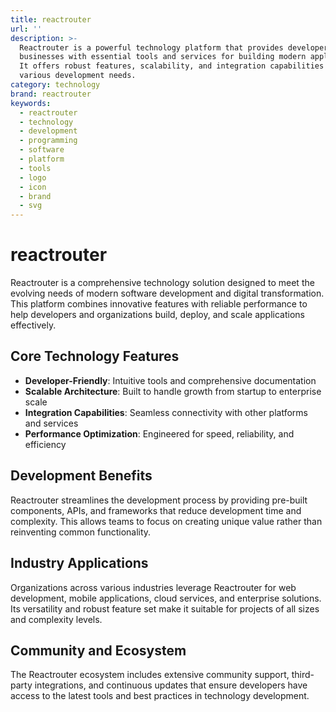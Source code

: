 ```yaml
---
title: reactrouter
url: ''
description: >-
  Reactrouter is a powerful technology platform that provides developers and
  businesses with essential tools and services for building modern applications.
  It offers robust features, scalability, and integration capabilities for
  various development needs.
category: technology
brand: reactrouter
keywords:
  - reactrouter
  - technology
  - development
  - programming
  - software
  - platform
  - tools
  - logo
  - icon
  - brand
  - svg
---
```


# reactrouter

Reactrouter is a comprehensive technology solution designed to meet the evolving needs of modern software development and digital transformation. This platform combines innovative features with reliable performance to help developers and organizations build, deploy, and scale applications effectively.

## Core Technology Features

- **Developer-Friendly**: Intuitive tools and comprehensive documentation
- **Scalable Architecture**: Built to handle growth from startup to enterprise scale
- **Integration Capabilities**: Seamless connectivity with other platforms and services
- **Performance Optimization**: Engineered for speed, reliability, and efficiency

## Development Benefits

Reactrouter streamlines the development process by providing pre-built components, APIs, and frameworks that reduce development time and complexity. This allows teams to focus on creating unique value rather than reinventing common functionality.

## Industry Applications

Organizations across various industries leverage Reactrouter for web development, mobile applications, cloud services, and enterprise solutions. Its versatility and robust feature set make it suitable for projects of all sizes and complexity levels.

## Community and Ecosystem

The Reactrouter ecosystem includes extensive community support, third-party integrations, and continuous updates that ensure developers have access to the latest tools and best practices in technology development.
